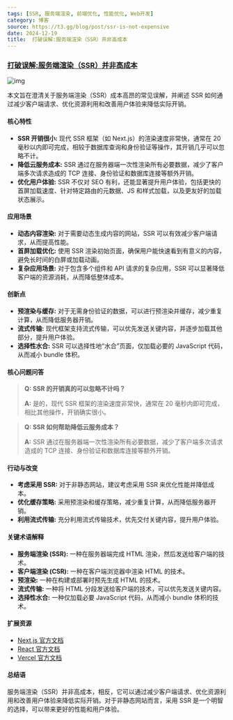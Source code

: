 ```yaml
---
tags: [SSR, 服务端渲染, 前端优化, 性能优化, Web开发]
category: 博客
source: https://t3.gg/blog/post/ssr-is-not-expensive
date: 2024-12-19
title:  打破误解:服务端渲染（SSR）并非高成本
---
```


### [打破误解:服务端渲染（SSR）并非高成本](https://t3.gg/blog/post/ssr-is-not-expensive)

![img](https://img.mengpeng.tech/i/2024/12/19/6763b3ef6daf0.webp)

本文旨在澄清关于服务端渲染（SSR）成本高昂的常见误解，并阐述 SSR 如何通过减少客户端请求、优化资源利用和改善用户体验来降低实际开销。

#### 核心特性

-   **SSR 开销很小:** 现代 SSR 框架（如 Next.js）的渲染速度非常快，通常在 20 毫秒以内即可完成，相较于数据库查询和身份验证等操作，其开销几乎可以忽略不计。
-   **降低云服务成本:** SSR 通过在服务器端一次性渲染所有必要数据，减少了客户端多次请求造成的 TCP 连接、身份验证和数据库连接等额外开销。
-   **优化用户体验:** SSR 不仅对 SEO 有利，还能显著提升用户体验，包括更快的首屏加载速度、针对特定路由的元数据、JS 和样式加载，以及更友好的加载状态展示。

#### 应用场景

-   **动态内容渲染:** 对于需要动态生成内容的网站，SSR 可以有效减少客户端请求，从而提高性能。
-   **首屏加载优化:** 使用 SSR 渲染初始页面，确保用户能快速看到有意义的内容，避免长时间的白屏或加载动画。
-   **复杂应用场景:** 对于包含多个组件和 API 请求的复杂应用，SSR 可以显著降低客户端的资源消耗，从而降低整体成本。

#### 创新点

-   **预渲染与缓存:** 对于无需身份验证的数据，可以进行预渲染并缓存，减少重复计算，从而降低服务器开销。
-   **流式传输:** 现代框架支持流式传输，可以优先发送关键内容，并逐步加载其他部分，提升用户体验。
-   **选择性水合:** SSR 可以选择性地“水合”页面，仅加载必要的 JavaScript 代码，从而减小 bundle 体积。

#### 核心问题问答

> **Q: SSR 的开销真的可以忽略不计吗？**
>
> **A:** 是的，现代 SSR 框架的渲染速度非常快，通常在 20 毫秒内即可完成，相比其他操作，开销确实很小。

> **Q: SSR 如何帮助降低云服务成本？**
>
> **A:** SSR 通过在服务器端一次性渲染所有必要数据，减少了客户端多次请求造成的 TCP 连接、身份验证和数据库连接等额外开销。

#### 行动与改变

-   **考虑采用 SSR:** 对于非静态网站，建议考虑采用 SSR 来优化性能并降低成本。
-   **优化缓存策略:** 采用预渲染和缓存策略，减少重复计算，从而降低服务器开销。
-   **利用流式传输:** 充分利用流式传输技术，优先交付关键内容，提升用户体验。

#### 关键术语解释

-   **服务端渲染 (SSR):** 一种在服务器端完成 HTML 渲染，然后发送给客户端的技术。
-   **客户端渲染 (CSR):** 一种在客户端浏览器中渲染 HTML 的技术。
-   **预渲染:** 一种在构建或部署时预先生成 HTML 的技术。
-   **流式传输:** 一种将 HTML 分段发送给客户端的技术，可以优先发送关键内容。
-   **选择性水合:** 一种仅加载必要 JavaScript 代码，从而减小 bundle 体积的技术。

#### 扩展资源

-   [Next.js 官方文档](https://nextjs.org/docs)
-   [React 官方文档](https://react.dev/)
-   [Vercel 官方文档](https://vercel.com/docs)

#### 总结语

服务端渲染（SSR）并非高成本，相反，它可以通过减少客户端请求、优化资源利用和改善用户体验来降低实际开销。对于非静态网站而言，采用 SSR 是一个明智的选择，可以带来更好的性能和用户体验。 